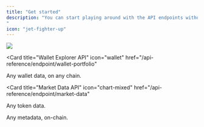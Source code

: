 ```yaml
---
title: "Get started"
description: "You can start playing around with the API endpoints without signing up, but latency will be increased. 
"
icon: "jet-fighter-up"
---
```


<Frame>
  <img src="https://i.imgur.com/eZ2hAXj.png" />
</Frame>

<CardGroup>

<Card
  title="Wallet Explorer API"
  icon="wallet"
  href="/api-reference/endpoint/wallet-portfolio"
>
  Any wallet data, on any chain.
</Card>

<Card
  title="Market Data API"
  icon="chart-mixed"
  href="/api-reference/endpoint/market-data"
>
  Any token data.
</Card>

<Card title="Metadata API" icon="hashtag" href="/api-reference/endpoint/all">
  Any metadata, on-chain.
</Card>

</CardGroup>
